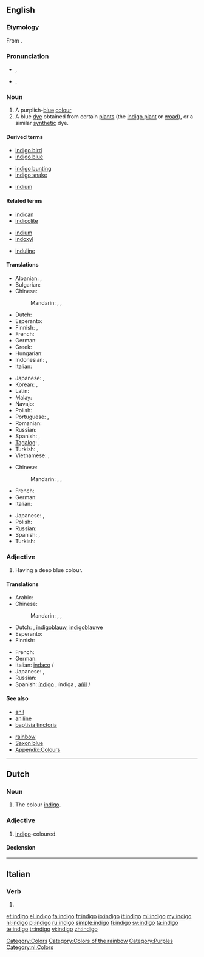 {{wikipedia}}
{{also|Indigo|índigo}}
==English==

===Etymology===
From {{etyl|grc}} {{term|Ἰνδικὸν||Indian dye|lang=grc}}.

===Pronunciation===
* {{a|UK}} {{IPA|/ˈɪn.dɪˌɡəʊ/}}, {{SAMPA|/"In.dI%g@U/}}
* {{a|US}} {{IPA|/ˈɪndɪˌɡoʊ/}}, {{SAMPA|/"IndI%goU/}}

===Noun===
{{en-noun|-}}

# A purplish-[[blue]] [[colour]]
# A blue [[dye]] obtained from certain [[plant]]s (the [[indigo plant]] or [[woad]]), or a similar [[synthetic]] dye.
#: {{color panel|00416A}}
#: {{color panel|web indigo|2=4B0082}}

====Derived terms====
{{top3}}
* [[indigo bird]]
* [[indigo blue]]
{{mid3}}
* [[indigo bunting]]
* [[indigo snake]]
{{mid3}}
* [[indium]]<!--see the etymology for that word-->
{{bottom}}

====Related terms====
{{top3}}
* [[indican]]
* [[indicolite]]
{{mid3}}
* [[indium]]
* [[indoxyl]]
{{mid3}}
* [[induline]]
{{bottom}}

====Translations====
{{trans-top|colour}}
* Albanian: {{t|sq|llullaq|xs=Albanian}},  {{t|sq|vjollcë|xs=Albanian}}
* Bulgarian: {{t|bg|индиго|m|tr=indigo}}
* Chinese:
*: Mandarin: {{t|cmn|靛青|tr=diànqīng|sc=Hani}},  {{t|cmn|靛藍|sc=Hani}},  {{t|cmn|靛蓝|tr=diànlán|sc=Hani}}
* Dutch: {{t+|nl|indigo|n}}
* Esperanto: {{t-|eo|indigo|xs=Esperanto}}
* Finnish: {{t|fi|indigokarmiiniväri}},  {{t+|fi|indigo}}
* French: {{t+|fr|indigo|m}}
* German: {{t+|de|Indigo|n}}
* Greek: {{t|el|ινδικό|m|tr=indikó}}
* Hungarian: {{t|hu|indigó}}
* Indonesian: {{t+|id|biru|xs=Indonesian}},  {{t-|id|nila|xs=Indonesian}}
* Italian: {{t+|it|indaco|m}}
{{trans-mid}}
* Japanese: {{t|ja|インジゴ|tr=injigo}}, {{t+|ja|藍色|tr=あいいろ, aiiro}}
* Korean: {{t|ko|남빛|tr=nambich|sc=Hang}},  {{t|ko|쪽빛|tr=jjogbich|sc=Hang}}
* Latin: {{t|la|indicum|m}}
* Malay: {{t-|ms|nila|xs=Malay}}
* Navajo: {{tø|nv|yágo dootłʼizh}}
* Polish: {{t|pl|indygo}}
* Portuguese: {{t+|pt|anil}},  {{t-|pt|indigo|m}}
* Romanian: {{t-|ro|indigo|m}}
* Russian: {{t|ru|индиго|n|tr=indígo}}
* Spanish: {{t+|es|índigo|m}}, {{t+|es|añil|m}}
* [[Tagalog]]: {{t-|tl|indigo|xs=Tagalog}},  {{t-|tl|anyil|xs=Tagalog}}
* Turkish: {{t+|tr|indigo}}, {{t|tr|çivit mavisi}}
* Vietnamese: {{t|vi|cây chàm|xs=Vietnamese}},  {{t|vi|chàm|xs=Vietnamese}}
{{trans-bottom}}

{{trans-top|dye}}
* Chinese:
*: Mandarin: {{t|cmn|靛青|tr=diànqīng|sc=Hani}},  {{t|cmn|靛藍|sc=Hani}},  {{t|cmn|靛蓝|tr=diànlán|sc=Hani}}
* French: {{t+|fr|indigo|m}}
* German: {{t+|de|Indigo|m}}
* Italian: {{t+|it|indaco|m}}
{{trans-mid}}
* Japanese: {{t|ja|インジゴ|tr=injigo}}, {{t+|ja|藍色|tr=あいいろ, aiiro}}
* Polish: {{t|pl|indygo}}
* Russian: {{t|ru|индиго|n|tr=indígo}}
* Spanish: {{t+|es|índigo|m}}, {{t+|es|añil|m}}
* Turkish: {{t+|tr|indigo}}
{{trans-bottom}}

===Adjective===
{{infl|en|adjective}}

# Having a deep blue colour.

====Translations====
{{trans-top|colour}}
* Arabic: {{t|ar|نيلي|tr=niiliy}}
* Chinese:
*: Mandarin: {{t|cmn|靛藍|sc=Hani}},  {{t|cmn|靛蓝|tr=diànlán|sc=Hani}}, {{t|cmn|靛青|tr=diànqīng|sc=Hani}}
* Dutch: {{t|nl|indigo}}, [[indigoblauw]], [[indigoblauwe]]
* Esperanto: {{t-|eo|indiga|xs=Esperanto}}
* Finnish: {{t-|fi|indigonsininen}}
{{trans-mid}}
* French: {{t+|fr|indigo}}
* German: {{t|de|indigofarben}}
* Italian: [[indaco]] {{m}}/{{f}}
* Japanese: {{t|ja|インジゴ|tr=indigo}}, {{t+|ja|藍色|tr=あいいろ , aiiro}}
* Russian: {{t|ru|индиго|alt=цвета индиго|tr=cvéta indígo}}
* Spanish: [[índigo]] {{m}}, índiga {{f}}, [[añil]] {{m}}/{{f}}
{{trans-bottom}}

====See also====
{{top2}}
* [[anil]]
* [[aniline]]
* [[baptisia tinctoria]]
{{mid2}}
* [[rainbow]]
* [[Saxon blue]]
* [[Appendix:Colours]]
{{bottom}}

[[Category:Colors]]
[[Category:Colors of the rainbow]]
[[Category:Purples]]

----

==Dutch==

===Noun===
{{nl-noun|g=n|indigo's|-}}

# The colour [[#English|indigo]].

===Adjective===
{{nl-adj|peri|peri}}

# [[#English|indigo]]-coloured.

====Declension====
{{nl-decl-adj-nc|indigo|indigo's}}

[[Category:nl:Colors]]

----

==Italian==

===Verb===
{{infl|it|verb form}}

# {{form of|[[first-person|First-person]] [[singular]] [[present tense]]|indigere|lang=Italian}}

[[et:indigo]]
[[el:indigo]]
[[fa:indigo]]
[[fr:indigo]]
[[io:indigo]]
[[it:indigo]]
[[ml:indigo]]
[[my:indigo]]
[[nl:indigo]]
[[pl:indigo]]
[[ru:indigo]]
[[simple:indigo]]
[[fi:indigo]]
[[sv:indigo]]
[[ta:indigo]]
[[te:indigo]]
[[tr:indigo]]
[[vi:indigo]]
[[zh:indigo]]